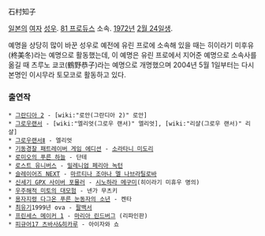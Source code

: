 石村知子

[[일본]]의 [[여자]] [[성우]]. [[81 프로듀스]] 소속. [[1972년]] [[2월 24일]]생.

예명을 상당히 많이 바꾼 성우로 예전에 유린 프로에 소속해 있을 때는 히이라기 미후유(柊美冬)라는 예명으로 활동했는데, 이 예명은 유린 프로에서 지어준 예명으로 소속사를 옮길 때 츠루노 쿄코(鶴野恭子)라는 예명으로 개명했으며 2004년 5월 1일부터는 다시 본명인 이시무라 토모코로 활동하고 있다.

=== 출연작 ===
 * [[그란디아 2]] - [wiki:"로안(그란디아 2)" 로안]
 * [[그로우랜서]] - [wiki:"엘리엇(그로우 랜서)" 엘리엇], [wiki:"리샬(그로우 랜서)" 리샬]
 * [[그로우랜서Ⅱ]] - 엘리엇
 * [[기동경찰 패트레이버 게임 에디션]] - [[소라타니 미도리]]
 * [[로미오의 푸른 하늘]] - 단테
 * [[로스트 유니버스]] - [[밀레니엄 페리아 녹턴]]
 * [[슬레이어즈 NEXT]] - [[마르티나 조아나 멜 나브라틸로바]]
 * [[신세기 GPX 사이버 포뮬러]] - [[시노하라 메구미]](히이라기 미휴우 명의)
 * [[우주해적 미토의 대모험]] - 넨가 무츠키
 * [[용자지령 다그온 푸른 눈동자의 소년]] - 켄타
 * [[최유기]]1999년 ova - [[팔백서]]
 * [[프린세스 메이커 1]] - [[마리아 린드버그]] (리파인판)
 * [[피규어17 츠바사&히카루]] - 아이자와 쇼
